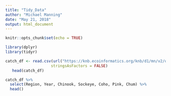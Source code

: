 ```yaml
---
title: "Tidy_Data"
author: "Michael Manning"
date: "May 21, 2018"
output: html_document
---
```


```r
knitr::opts_chunk$set(echo = TRUE)
```

```r
library(dplyr)
library(tidyr)
```

```r
catch_df <- read.csv(url("https://knb.ecoinformatics.org/knb/d1/mn/v2/object/df35b.302.1", method = "libcurl"),
                    stringsAsFactors = FALSE)
   head(catch_df)
```

```r
catch_df %>% 
  select(Region, Year, Chinook, Sockeye, Coho, Pink, Chum) %>% 
  head()
```
 
 

  